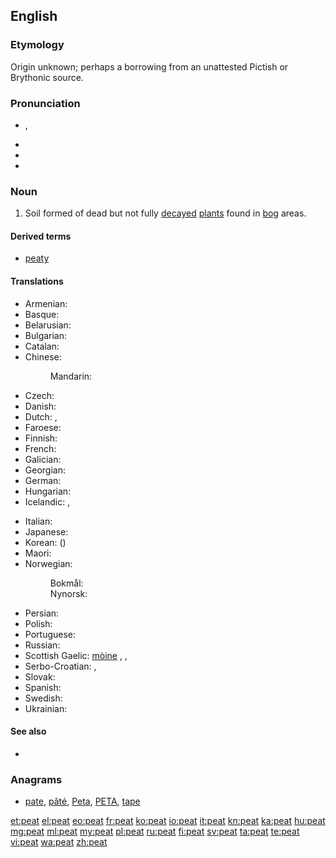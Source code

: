 {{also|Peat}}
==English==
===Etymology===
Origin unknown; perhaps a borrowing from an unattested Pictish or Brythonic source.

===Pronunciation===
*{{a|UK|US}} {{IPA|/piːt/}}, {{X-SAMPA|/pi:t/}}
* {{audio|en-us-peat.ogg|Audio (US)}}
* {{rhymes|iːt}}
* {{homophones|lang=en|Pete}}

===Noun===
{{en-noun|~}}

# Soil formed of dead but not fully [[decay|decayed]] [[plant]]s found in [[bog]] areas. {{defdate|from 14th c.}}

====Derived terms====
* [[peaty]]

====Translations====
{{trans-top|soil}}
* Armenian: {{t-|hy|տորֆ|tr=torf|sc=Armn}}
* Basque: {{t-|eu|zohikatz}}
* Belarusian: {{t-|be|торф|m|tr=torf|sc=Cyrl}}
* Bulgarian: {{t-|bg|торф|m|tr=torf|sc=Cyrl}}
* Catalan: {{t-|ca|torba|f}}
* Chinese:
*: Mandarin: {{t|cmn|泥炭|tr=nítàn|sc=Hani}}
* Czech: {{t+|cs|rašelina|f}}
* Danish: {{t-|da|tørv}}
* Dutch: {{t+|nl|turf|m}}, {{t+|nl|veen|n}}
* Faroese: {{t-|fo|torv|n}}
* Finnish: {{t+|fi|turve}}
* French: {{t+|fr|tourbe|f}}
* Galician: {{t-|gl|turba|f}}
* Georgian: {{t-|ka|ტორფი|tr=torp'i|sc=Geor}}
* German: {{t+|de|Torf|m}}
* Hungarian: {{t+|hu|tőzeg}}
* Icelandic: {{t-|is|torf|n}}, {{t+|is|mór|m}}
{{trans-mid}}
* Italian: {{t+|it|torba|f}}
* Japanese: {{t-|ja|泥炭|tr=[[でいたん]], deitan|sc=Jpan}}
* Korean: {{t+|ko|이탄|tr=itan|sc=Kore}} ({{t+|ko|泥炭|sc=Kore}})
* Maori: {{t-|mi|rei}}
* Norwegian:
*: Bokmål: {{t-|no|torv|m|f}}
*: Nynorsk: {{t-|no|torv|f|n}}
* Persian: {{t+|fa|تورب|tr=turb|sc=fa-Arab}}
* Polish: {{t+|pl|torf|m}}
* Portuguese: {{t+|pt|turfa|f}}
* Russian: {{t+|ru|торф|m|sc=Cyrl|tr=torf}}
* Scottish Gaelic: [[mòine]] {{f}},  {{qualifier|single piece}} {{t-|gd|fàd|m}},  {{qualifier|single piece}} {{t-|gd|fòid|f}}
* Serbo-Croatian: {{t-|sh|тресет|m|sc=Cyrl}}, {{t-|sh|treset|m}}
* Slovak: {{t-|sk|rašelina|f}}
* Spanish: {{t-|es|turba|f}}
* Swedish: {{t+|sv|torv}}
* Ukrainian: {{t-|uk|торф|m|tr=torf|sc=Cyrl}}
{{trans-bottom}}

====See also====
* {{pedia}}

===Anagrams===
* [[pate#English|pate]], [[pâté#English|pâté]], [[Peta#English|Peta]], [[PETA#English|PETA]], [[tape#English|tape]]

[[et:peat]]
[[el:peat]]
[[eo:peat]]
[[fr:peat]]
[[ko:peat]]
[[io:peat]]
[[it:peat]]
[[kn:peat]]
[[ka:peat]]
[[hu:peat]]
[[mg:peat]]
[[ml:peat]]
[[my:peat]]
[[pl:peat]]
[[ru:peat]]
[[fi:peat]]
[[sv:peat]]
[[ta:peat]]
[[te:peat]]
[[vi:peat]]
[[wa:peat]]
[[zh:peat]]
